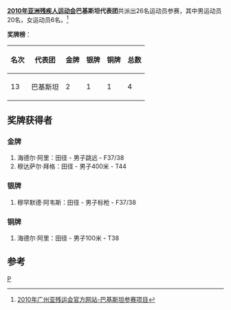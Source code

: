 '''[[2010年亚洲残疾人运动会|2010年亚洲残疾人运动会]]巴基斯坦代表团'''共派出26名运动员参赛，其中男运动员20名，女运动员6名。<ref>[http://www.gzapg2010.cn/info/CHN_CHN/ZZ/ZZE130B_@@@@@@@@@@@@@@@@@CHN_NPC=PAK.html 2010年广州亚残运会官方网站-巴基斯坦参赛项目]{{dead link|date=2018年5月 |bot=InternetArchiveBot |fix-attempted=yes }}</ref>

'''奖牌榜'''：
{| class="wikitable"
|-
! 名次 !! 代表团 !! 金牌 !! 银牌 !! 铜牌 !! 总数
|-
| 13 || 巴基斯坦 || 2 || 1 || 1 || 4
|}	

==奖牌获得者==
===金牌===
#海德尔·阿里：田径 - 男子跳远 - F37/38
#穆达萨尔·拜格：田径 - 男子400米 - T44
===银牌===
#穆罕默德·阿韦斯：田径 - 男子标枪 - F37/38
===铜牌===
#海德尔·阿里：田径 - 男子100米 - T38
==参考==
<references />

{{2010年亚洲残疾人运动会代表团}}
[[分类:2010年亚洲残疾人运动会代表团|P]]